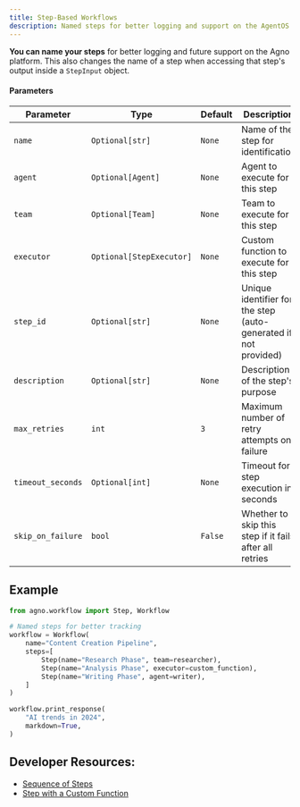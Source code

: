 ```yaml
---
title: Step-Based Workflows
description: Named steps for better logging and support on the AgentOS chat page
---
```


**You can name your steps** for better logging and future support on the Agno platform.
This also changes the name of a step when accessing that step's output inside a `StepInput` object.

#### Parameters

| Parameter | Type | Default | Description |
|-----------|------|---------|-------------|
| `name` | `Optional[str]` | `None` | Name of the step for identification |
| `agent` | `Optional[Agent]` | `None` | Agent to execute for this step |
| `team` | `Optional[Team]` | `None` | Team to execute for this step |
| `executor` | `Optional[StepExecutor]` | `None` | Custom function to execute for this step |
| `step_id` | `Optional[str]` | `None` | Unique identifier for the step (auto-generated if not provided) |
| `description` | `Optional[str]` | `None` | Description of the step's purpose |
| `max_retries` | `int` | `3` | Maximum number of retry attempts on failure |
| `timeout_seconds` | `Optional[int]` | `None` | Timeout for step execution in seconds |
| `skip_on_failure` | `bool` | `False` | Whether to skip this step if it fails after all retries |

## Example

```python
from agno.workflow import Step, Workflow

# Named steps for better tracking
workflow = Workflow(
    name="Content Creation Pipeline",
    steps=[
        Step(name="Research Phase", team=researcher),
        Step(name="Analysis Phase", executor=custom_function),
        Step(name="Writing Phase", agent=writer),
    ]
)

workflow.print_response(
    "AI trends in 2024",
    markdown=True,
)
```

## Developer Resources:

- [Sequence of Steps](/examples/concepts/workflows/01-basic-workflows/sequence_of_steps)
- [Step with a Custom Function](/examples/concepts/workflows/01-basic-workflows/step_with_function)